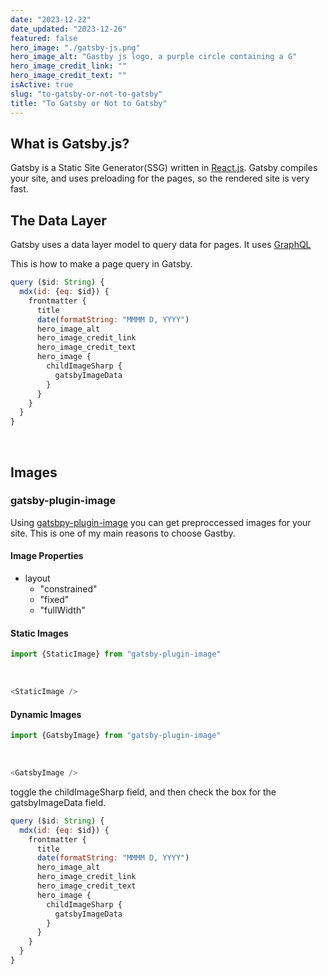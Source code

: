 ```yaml
---
date: "2023-12-22"
date_updated: "2023-12-26"
featured: false
hero_image: "./gatsby-js.png"
hero_image_alt: "Gastby js logo, a purple circle containing a G"
hero_image_credit_link: ""
hero_image_credit_text: ""
isActive: true
slug: "to-gatsby-or-not-to-gatsby"
title: "To Gatsby or Not to Gatsby"
---
```


## What is Gatsby.js?

Gatsby is a Static Site Generator(SSG) written in [React.js](https://react.dev/).
Gatsby compiles your site, and uses preloading for the pages, so the rendered site is very fast.

## The Data Layer

Gatsby uses a data layer model to query data for pages. It uses [GraphQL](https://graphql.org/)

This is how to make a page query in Gatsby.

``` js
query ($id: String) {
  mdx(id: {eq: $id}) {
    frontmatter {
      title
      date(formatString: "MMMM D, YYYY")
      hero_image_alt
      hero_image_credit_link
      hero_image_credit_text
      hero_image {
        childImageSharp {
          gatsbyImageData
        }
      }
    }
  }
}
```
<br/>

## Images

### gatsby-plugin-image

Using [gatsbpy-plugin-image](https://www.gatsbyjs.com/docs/reference/built-in-components/gatsby-plugin-image) you can get preproccessed images for your site. This is one of my main reasons to choose Gastby.


#### Image Properties

- layout
  - "constrained"
  - "fixed"
  - "fullWidth"

#### Static Images

```js
import {StaticImage} from "gatsby-plugin-image"
```
<br/>

```js
<StaticImage />
```

#### Dynamic Images

```js
import {GatsbyImage} from "gatsby-plugin-image"
```
<br/>

```js
<GatsbyImage />
```

toggle the childImageSharp field, and then check the box for the gatsbyImageData field.

```js
query ($id: String) {
  mdx(id: {eq: $id}) {
    frontmatter {
      title
      date(formatString: "MMMM D, YYYY")
      hero_image_alt
      hero_image_credit_link
      hero_image_credit_text
      hero_image {
        childImageSharp {
          gatsbyImageData
        }
      }
    }
  }
}
```